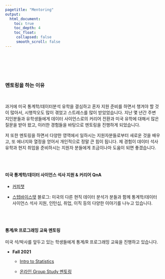 ```yaml
---
pagetitle: "Mentoring"
output:
  html_document:
    toc: true
    toc_depth: 4
    toc_float:
     collapsed: false
     smooth_scroll: false
---
```


<link rel="stylesheet" href="styles.css" type="text/css">
<link rel="stylesheet" href="site_libs/academicons-1.9.1/css/academicons.min.css"/>

<br><br><br><br>


### 멘토링을 하는 이유

<br>

과거에 미국 통계학/데이터분석 유학을 결심하고 혼자 지원 준비를 하면서 챙겨야 할 것이 많아서, 시행착오도 많이 겪었고 스트레스를 많이 받았었습니다. 지난 몇 년간 주변 지인분들과 유학생들에게 데이터 사이언스로의 커리어 전환과 미국 유학에 대해서 많은 질문을 받아 왔고, 이러한 경험들을 바탕으로 멘토링을 진행하게 되었습니다.

저 또한 멘토링을 하면서 다양한 영역에서 일하시는 지원자분들로부터 새로운 것을 배우고, 또 에너지와 열정을 얻어서 개인적으로 정말 큰 힘이 됩니다. 제 경험이 데이터 석사 유학과 현지 취업을 준비하시는 지원자 분들에게 조금이나마 도움이 되면 좋겠습니다.


<br><br>

#### 미국 통계학/데이터 사이언스 석사 지원 & 커리어 QnA

+ [커피챗](https://coffeechat.kr/with/glavine)


+ [스텝바이스탯](https://uslife101.tistory.com) 블로그: 미국의 다른 현직 데이터 분석가 분들과 함께 통계학/데이터 사이언스 석사 지원, 인턴십, 취업, 이직 등의 다양한 이야기를 나누고 있습니다.

<br><br>

#### 통계/R 프로그래밍 교육 멘토링

미국 석/박사를 앞두고 있는 학생들에게 통계/R 프로그래밍 교육을 진행하고 있습니다.

+ **Fall 2021**


  + [Intro to Statistics](content/class/stat_seminar2021/toc.html)
  
  
  + [온라인 Group Study 멘토링](https://www.notion.so/R-Public-c365dfa57f2d4c749d9e8c73e5a5ea7b)
  
<br>
